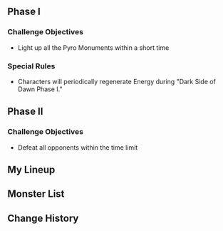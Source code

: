 {{Domain Infobox
|title        = Dark Side of Dawn
|displaytitle = no
|image        = Domain Dark Side of Dawn.png
|type         = Envisaged Echo
}}
{{Envisaged Echo Intro}}

==Phase I==
===Challenge Objectives===
* Light up all the Pyro Monuments within a short time

===Special Rules===
* Characters will periodically regenerate Energy during "Dark Side of Dawn Phase I."

==Phase II==
===Challenge Objectives===
* Defeat all opponents within the time limit

==My Lineup==
{{Card List|Diluc*Lv. 90|show_caption=1}}

==Monster List==
{{Card List|delim=;|type=Enemy|show_caption=1|Wooden Shieldwall Mitachurl*Lv. 90;Hilichurl Fighter*Lv. 90;Wooden Shield Hilichurl Guard*Lv. 90;Ice Shieldwall Mitachurl*Lv. 90;Ice Shield Hilichurl Guard*Lv. 90;Cryo Abyss Mage*Lv. 90}}

==Change History==
{{Change History|4.8}}